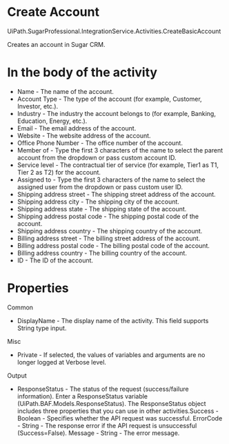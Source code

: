 ﻿# Create Account

UiPath.SugarProfessional.IntegrationService.Activities.CreateBasicAccount

Creates an account in Sugar CRM.

# In the body of the activity

* Name - The name of the account.
* Account Type - The type of the account (for example, Customer, Investor, etc.).
* Industry - The industry the account belongs to (for example, Banking, Education, Energy, etc.).
* Email - The email address of the account.
* Website - The website address of the account.
* Office Phone Number - The office number of the account.
* Member of - Type the first 3 characters of the name to select the parent account from the dropdown or pass custom account ID.
* Service level - The contractual tier of service (for example, Tier1 as T1, Tier 2 as T2) for the account.
* Assigned to - Type the first 3 characters of the name to select the assigned user from the dropdown or pass custom user ID.
* Shipping address street - The shipping street address of the account.
* Shipping address city - The shipping city of the account.
* Shipping address state - The shipping state of the account.
* Shipping address postal code - The shipping postal code of the account.
* Shipping address country - The shipping country of the account.
* Billing address street - The billing street address of the account.
* Billing address postal code - The billing postal code of the account.
* Billing address country - The billing country of the account.
* ID - The ID of the account.

# Properties

Common

* DisplayName - The display name of the activity. This field supports String type input.

Misc

* Private - If selected, the values of variables and arguments are no longer logged at Verbose level.

Output

* ResponseStatus - The status of the request (success/failure information). Enter a ResponseStatus variable (UiPath.BAF.Models.ResponseStatus). The ResponseStatus object includes three properties that you can use in other activities.Success - Boolean - Specifies whether the API request was successful. ErrorCode - String - The response error if the API request is unsuccessful (Success=False). Message - String - The error message.
